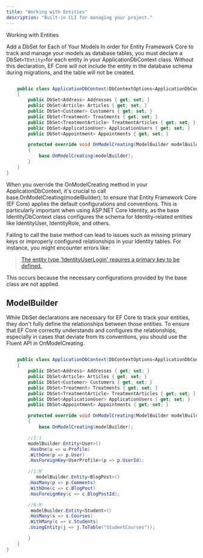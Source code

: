 ```yaml
---
title: "Working with Entities"
description: "Built-in CLI for managing your project."
---
```


Working with Entities

Add a DbSet for Each of Your Models
In order for Entity Framework Core to track and manage your models as database tables, you must declare a DbSet`<TEntity>`for each entity in your ApplicationDbContext class. Without this declaration, EF Core will not include the entity in the database schema during migrations, and the table will not be created.

```csharp title="Data / ApplicationDbContext.cs"

    public class ApplicationDbContext(DbContextOptions<ApplicationDbContext> options) : IdentityDbContext<ApplicationUser>(options)
    {
        public DbSet<Address> Addresses { get; set; }
        public DbSet<Article> Articles { get; set; }
        public DbSet<Customer> Customers { get; set; }
        public DbSet<Treatment> Treatments { get; set; }
        public DbSet<TreatmentArticle> TreatmentArticles { get; set; }
        public DbSet<ApplicationUser> ApplicationUsers { get; set; }
        public DbSet<Appointment> Appointments { get; set; } 

        protected override void OnModelCreating(ModelBuilder modelBuilder)
        {
            base.OnModelCreating(modelBuilder);
        }
    }
}
```

When you override the OnModelCreating method in your ApplicationDbContext, it's crucial to call base.OnModelCreating(modelBuilder); to ensure that Entity Framework Core (EF Core) applies the default configurations and conventions.
This is particularly important when using ASP.NET Core Identity, as the base IdentityDbContext class configures the schema for Identity-related entities like IdentityUser, IdentityRole, and others.

Failing to call the base method can lead to issues such as missing primary keys or improperly configured relationships in your Identity tables. For instance, you might encounter errors like:

<blockquote>
  <a href="https://github.com/dotnet/aspnetcore/issues/52314?utm_source=chatgpt.com">
    The entity type 'IdentityUserLogin' requires a primary key to be defined.
  </a>
</blockquote>

This occurs because the necessary configurations provided by the base class are not applied.

## ModelBuilder

While DbSet declarations are necessary for EF Core to track your entities, they don't fully define the relationships between those entities.
To ensure that EF Core correctly understands and configures the relationships, especially in cases that deviate from its conventions, you should use the Fluent API in OnModelCreating.

```cs title="Data / ApplicationDbContext.cs"

    public class ApplicationDbContext(DbContextOptions<ApplicationDbContext> options) : IdentityDbContext<ApplicationUser>(options)
    {
        public DbSet<Address> Addresses { get; set; }
        public DbSet<Article> Articles { get; set; }
        public DbSet<Customer> Customers { get; set; }
        public DbSet<Treatment> Treatments { get; set; }
        public DbSet<TreatmentArticle> TreatmentArticles { get; set; }
        public DbSet<ApplicationUser> ApplicationUsers { get; set; }
        public DbSet<Appointment> Appointments { get; set; } 

        protected override void OnModelCreating(ModelBuilder modelBuilder)
        {
            base.OnModelCreating(modelBuilder);

        //1:1
        modelBuilder.Entity<User>()
        .HasOne(u => u.Profile)
        .WithOne(p => p.User)
        .HasForeignKey<UserProfile>(p => p.UserId);

        //1:N
           modelBuilder.Entity<BlogPost>()
        .HasMany(p => p.Comments)
        .WithOne(c => c.BlogPost)
        .HasForeignKey(c => c.BlogPostId);

        //N:M
         modelBuilder.Entity<Student>()
        .HasMany(s => s.Courses)
        .WithMany(c => c.Students)
        .UsingEntity(j => j.ToTable("StudentCourses"));

        }
    }
}
```